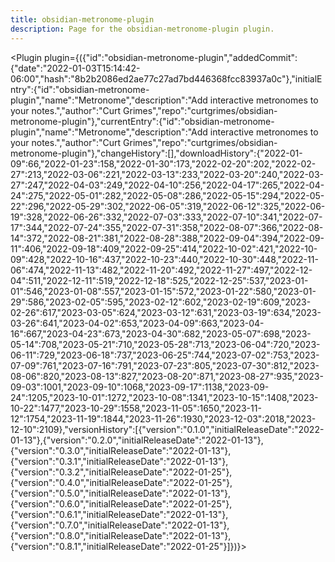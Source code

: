 ---
title: obsidian-metronome-plugin
description: Page for the obsidian-metronome-plugin plugin.
---


<Plugin plugin={({"id":"obsidian-metronome-plugin","addedCommit":{"date":"2022-01-03T15:14:42-06:00","hash":"8b2b2086ed2ae77c27ad7bd446368fcc83937a0c"},"initialEntry":{"id":"obsidian-metronome-plugin","name":"Metronome","description":"Add interactive metronomes to your notes.","author":"Curt Grimes","repo":"curtgrimes/obsidian-metronome-plugin"},"currentEntry":{"id":"obsidian-metronome-plugin","name":"Metronome","description":"Add interactive metronomes to your notes.","author":"Curt Grimes","repo":"curtgrimes/obsidian-metronome-plugin"},"changeHistory":[],"downloadHistory":{"2022-01-09":66,"2022-01-23":158,"2022-01-30":173,"2022-02-20":202,"2022-02-27":213,"2022-03-06":221,"2022-03-13":233,"2022-03-20":240,"2022-03-27":247,"2022-04-03":249,"2022-04-10":256,"2022-04-17":265,"2022-04-24":275,"2022-05-01":282,"2022-05-08":286,"2022-05-15":294,"2022-05-22":296,"2022-05-29":302,"2022-06-05":319,"2022-06-12":325,"2022-06-19":328,"2022-06-26":332,"2022-07-03":333,"2022-07-10":341,"2022-07-17":344,"2022-07-24":355,"2022-07-31":358,"2022-08-07":366,"2022-08-14":372,"2022-08-21":381,"2022-08-28":388,"2022-09-04":394,"2022-09-11":406,"2022-09-18":409,"2022-09-25":414,"2022-10-02":421,"2022-10-09":428,"2022-10-16":437,"2022-10-23":440,"2022-10-30":448,"2022-11-06":474,"2022-11-13":482,"2022-11-20":492,"2022-11-27":497,"2022-12-04":511,"2022-12-11":519,"2022-12-18":525,"2022-12-25":537,"2023-01-01":546,"2023-01-08":557,"2023-01-15":572,"2023-01-22":580,"2023-01-29":586,"2023-02-05":595,"2023-02-12":602,"2023-02-19":609,"2023-02-26":617,"2023-03-05":624,"2023-03-12":631,"2023-03-19":634,"2023-03-26":641,"2023-04-02":653,"2023-04-09":663,"2023-04-16":667,"2023-04-23":673,"2023-04-30":682,"2023-05-07":698,"2023-05-14":708,"2023-05-21":710,"2023-05-28":713,"2023-06-04":720,"2023-06-11":729,"2023-06-18":737,"2023-06-25":744,"2023-07-02":753,"2023-07-09":761,"2023-07-16":791,"2023-07-23":805,"2023-07-30":812,"2023-08-06":820,"2023-08-13":827,"2023-08-20":871,"2023-08-27":935,"2023-09-03":1001,"2023-09-10":1068,"2023-09-17":1138,"2023-09-24":1205,"2023-10-01":1272,"2023-10-08":1341,"2023-10-15":1408,"2023-10-22":1477,"2023-10-29":1558,"2023-11-05":1650,"2023-11-12":1754,"2023-11-19":1844,"2023-11-26":1930,"2023-12-03":2018,"2023-12-10":2109},"versionHistory":[{"version":"0.1.0","initialReleaseDate":"2022-01-13"},{"version":"0.2.0","initialReleaseDate":"2022-01-13"},{"version":"0.3.0","initialReleaseDate":"2022-01-13"},{"version":"0.3.1","initialReleaseDate":"2022-01-13"},{"version":"0.3.2","initialReleaseDate":"2022-01-25"},{"version":"0.4.0","initialReleaseDate":"2022-01-25"},{"version":"0.5.0","initialReleaseDate":"2022-01-13"},{"version":"0.6.0","initialReleaseDate":"2022-01-25"},{"version":"0.6.1","initialReleaseDate":"2022-01-13"},{"version":"0.7.0","initialReleaseDate":"2022-01-13"},{"version":"0.8.0","initialReleaseDate":"2022-01-13"},{"version":"0.8.1","initialReleaseDate":"2022-01-25"}]})}></Plugin>
